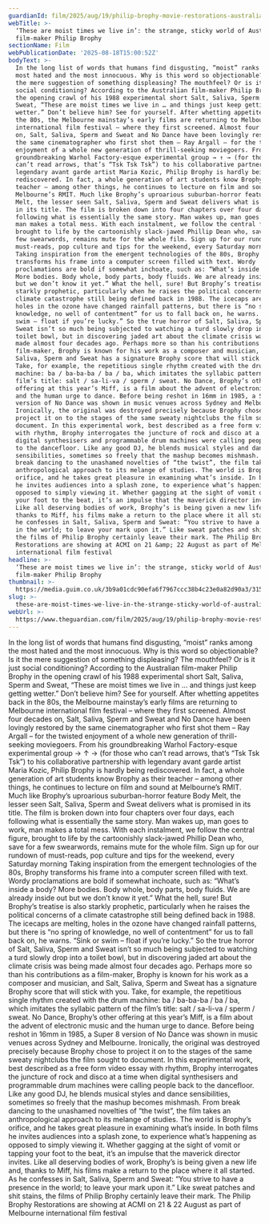 ```yaml
---
guardianId: film/2025/aug/19/philip-brophy-movie-restorations-australian-film-maker
webTitle: >-
  ‘These are moist times we live in’: the strange, sticky world of Australian
  film-maker Philip Brophy
sectionName: Film
webPublicationDate: '2025-08-18T15:00:52Z'
bodyText: >-
  In the long list of words that humans find disgusting, “moist” ranks among the
  most hated and the most innocuous. Why is this word so objectionable? Is it
  the mere suggestion of something displeasing? The mouthfeel? Or is it just
  social conditioning? According to the Australian film-maker Philip Brophy in
  the opening crawl of his 1988 experimental short Salt, Saliva, Sperm and
  Sweat, “These are moist times we live in … and things just keep getting
  wetter.” Don’t believe him? See for yourself. After whetting appetites back in
  the 80s, the Melbourne mainstay’s early films are returning to Melbourne
  international film festival – where they first screened. Almost four decades
  on, Salt, Saliva, Sperm and Sweat and No Dance have been lovingly restored by
  the same cinematographer who first shot them – Ray Argall – for the twisted
  enjoyment of a whole new generation of thrill-seeking moviegoers. From his
  groundbreaking Warhol Factory-esque experimental group → ↑ → (for those who
  can’t read arrows, that’s “Tsk Tsk Tsk”) to his collaborative partnership with
  legendary avant garde artist Maria Kozic, Philip Brophy is hardly being
  rediscovered. In fact, a whole generation of art students know Brophy as their
  teacher – among other things, he continues to lecture on film and sound at
  Melbourne’s RMIT. Much like Brophy’s uproarious suburban-horror feature Body
  Melt, the lesser seen Salt, Saliva, Sperm and Sweat delivers what is promised
  in its title. The film is broken down into four chapters over four days, each
  following what is essentially the same story. Man wakes up, man goes to work,
  man makes a total mess. With each instalment, we follow the central figure,
  brought to life by the cartoonishly slack-jawed Phillip Dean who, save for a
  few swearwords, remains mute for the whole film. Sign up for our rundown of
  must-reads, pop culture and tips for the weekend, every Saturday morning
  Taking inspiration from the emergent technologies of the 80s, Brophy
  transforms his frame into a computer screen filled with text. Wordy
  proclamations are bold if somewhat inchoate, such as: “What’s inside a body?
  More bodies. Body whole, body parts, body fluids. We are already inside out
  but we don’t know it yet.” What the hell, sure! But Brophy’s treatise is also
  starkly prophetic, particularly when he raises the political concerns of a
  climate catastrophe still being defined back in 1988. The icecaps are melting,
  holes in the ozone have changed rainfall patterns, but there is “no spring of
  knowledge, no well of contentment” for us to fall back on, he warns. “Sink or
  swim – float if you’re lucky.” So the true horror of Salt, Saliva, Sperm and
  Sweat isn’t so much being subjected to watching a turd slowly drop into a
  toilet bowl, but in discovering jaded art about the climate crisis was being
  made almost four decades ago. Perhaps more so than his contributions as a
  film-maker, Brophy is known for his work as a composer and musician, and Salt,
  Saliva, Sperm and Sweat has a signature Brophy score that will stick with you.
  Take, for example, the repetitious single rhythm created with the drum
  machine: ba / ba-ba-ba / ba / ba, which imitates the syllabic pattern of the
  film’s title: salt / sa-li-va / sperm / sweat. No Dance, Brophy’s other
  offering at this year’s Miff, is a film about the advent of electronic music
  and the human urge to dance. Before being reshot in 16mm in 1985, a Super 8
  version of No Dance was shown in music venues across Sydney and Melbourne.
  Ironically, the original was destroyed precisely because Brophy chose to
  project it on to the stages of the same sweaty nightclubs the film sought to
  document. In this experimental work, best described as a free form video essay
  with rhythm, Brophy interrogates the juncture of rock and disco at a time when
  digital synthesisers and programmable drum machines were calling people back
  to the dancefloor. Like any good DJ, he blends musical styles and dance
  sensibilities, sometimes so freely that the mashup becomes mishmash. From
  break dancing to the unashamed novelties of “the twist”, the film takes an
  anthropological approach to its melange of studies. The world is Brophy’s
  orifice, and he takes great pleasure in examining what’s inside. In both films
  he invites audiences into a splash zone, to experience what’s happening as
  opposed to simply viewing it. Whether gagging at the sight of vomit or tapping
  your foot to the beat, it’s an impulse that the maverick director invites.
  Like all deserving bodies of work, Brophy’s is being given a new life and,
  thanks to Miff, his films make a return to the place where it all started. As
  he confesses in Salt, Saliva, Sperm and Sweat: “You strive to have a presence
  in the world; to leave your mark upon it.” Like sweat patches and shit stains,
  the films of Philip Brophy certainly leave their mark. The Philip Brophy
  Restorations are showing at ACMI on 21 &amp; 22 August as part of Melbourne
  international film festival
headline: >-
  ‘These are moist times we live in’: the strange, sticky world of Australian
  film-maker Philip Brophy
thumbnail: >-
  https://media.guim.co.uk/3b9a01cdc90efa6f7967ccc38b4c23e0a82d90a3/315_0_2250_1800/500.jpg
slug: >-
  these-are-moist-times-we-live-in-the-strange-sticky-world-of-australian-film-maker-philip-brophy
webUrl: >-
  https://www.theguardian.com/film/2025/aug/19/philip-brophy-movie-restorations-australian-film-maker
---
```

In the long list of words that humans find disgusting, “moist” ranks among the most hated and the most innocuous. Why is this word so objectionable? Is it the mere suggestion of something displeasing? The mouthfeel? Or is it just social conditioning? According to the Australian film-maker Philip Brophy in the opening crawl of his 1988 experimental short Salt, Saliva, Sperm and Sweat, “These are moist times we live in … and things just keep getting wetter.” Don’t believe him? See for yourself. After whetting appetites back in the 80s, the Melbourne mainstay’s early films are returning to Melbourne international film festival – where they first screened. Almost four decades on, Salt, Saliva, Sperm and Sweat and No Dance have been lovingly restored by the same cinematographer who first shot them – Ray Argall – for the twisted enjoyment of a whole new generation of thrill-seeking moviegoers. From his groundbreaking Warhol Factory-esque experimental group → ↑ → (for those who can’t read arrows, that’s “Tsk Tsk Tsk”) to his collaborative partnership with legendary avant garde artist Maria Kozic, Philip Brophy is hardly being rediscovered. In fact, a whole generation of art students know Brophy as their teacher – among other things, he continues to lecture on film and sound at Melbourne’s RMIT. Much like Brophy’s uproarious suburban-horror feature Body Melt, the lesser seen Salt, Saliva, Sperm and Sweat delivers what is promised in its title. The film is broken down into four chapters over four days, each following what is essentially the same story. Man wakes up, man goes to work, man makes a total mess. With each instalment, we follow the central figure, brought to life by the cartoonishly slack-jawed Phillip Dean who, save for a few swearwords, remains mute for the whole film. Sign up for our rundown of must-reads, pop culture and tips for the weekend, every Saturday morning Taking inspiration from the emergent technologies of the 80s, Brophy transforms his frame into a computer screen filled with text. Wordy proclamations are bold if somewhat inchoate, such as: “What’s inside a body? More bodies. Body whole, body parts, body fluids. We are already inside out but we don’t know it yet.” What the hell, sure! But Brophy’s treatise is also starkly prophetic, particularly when he raises the political concerns of a climate catastrophe still being defined back in 1988. The icecaps are melting, holes in the ozone have changed rainfall patterns, but there is “no spring of knowledge, no well of contentment” for us to fall back on, he warns. “Sink or swim – float if you’re lucky.” So the true horror of Salt, Saliva, Sperm and Sweat isn’t so much being subjected to watching a turd slowly drop into a toilet bowl, but in discovering jaded art about the climate crisis was being made almost four decades ago. Perhaps more so than his contributions as a film-maker, Brophy is known for his work as a composer and musician, and Salt, Saliva, Sperm and Sweat has a signature Brophy score that will stick with you. Take, for example, the repetitious single rhythm created with the drum machine: ba / ba-ba-ba / ba / ba, which imitates the syllabic pattern of the film’s title: salt / sa-li-va / sperm / sweat. No Dance, Brophy’s other offering at this year’s Miff, is a film about the advent of electronic music and the human urge to dance. Before being reshot in 16mm in 1985, a Super 8 version of No Dance was shown in music venues across Sydney and Melbourne. Ironically, the original was destroyed precisely because Brophy chose to project it on to the stages of the same sweaty nightclubs the film sought to document. In this experimental work, best described as a free form video essay with rhythm, Brophy interrogates the juncture of rock and disco at a time when digital synthesisers and programmable drum machines were calling people back to the dancefloor. Like any good DJ, he blends musical styles and dance sensibilities, sometimes so freely that the mashup becomes mishmash. From break dancing to the unashamed novelties of “the twist”, the film takes an anthropological approach to its melange of studies. The world is Brophy’s orifice, and he takes great pleasure in examining what’s inside. In both films he invites audiences into a splash zone, to experience what’s happening as opposed to simply viewing it. Whether gagging at the sight of vomit or tapping your foot to the beat, it’s an impulse that the maverick director invites. Like all deserving bodies of work, Brophy’s is being given a new life and, thanks to Miff, his films make a return to the place where it all started. As he confesses in Salt, Saliva, Sperm and Sweat: “You strive to have a presence in the world; to leave your mark upon it.” Like sweat patches and shit stains, the films of Philip Brophy certainly leave their mark. The Philip Brophy Restorations are showing at ACMI on 21 &amp; 22 August as part of Melbourne international film festival
